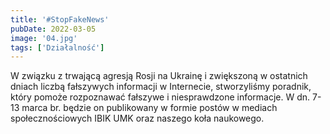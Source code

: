 ```yaml
---
title: '#StopFakeNews'
pubDate: 2022-03-05
image: '04.jpg'
tags: ['Działalność']
---
```


W związku z trwającą agresją Rosji na Ukrainę i zwiększoną w ostatnich dniach liczbą fałszywych informacji w Internecie, stworzyliśmy poradnik, który pomoże rozpoznawać fałszywe i niesprawdzone informacje. W dn. 7-13 marca br. będzie on publikowany w formie postów w mediach społecznościowych IBIK UMK oraz naszego koła naukowego.